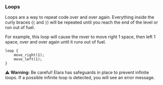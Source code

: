 ### Loops

Loops are a way to repeat code over and over again. Everything
inside the curly braces (`{` and `}`) will be repeated until you
reach the end of the level or run out of fuel.

For example, this loop will cause the rover to move right 1 space,
then left 1 space, over and over again until it runs out of fuel.

```
loop {
    move_right(1);
    move_left(1);
}
```

⚠️ **Warning:** Be careful! Elara has safeguards in place to prevent
infinite loops. If a possible infinite loop is detected, you will
see an error message.
